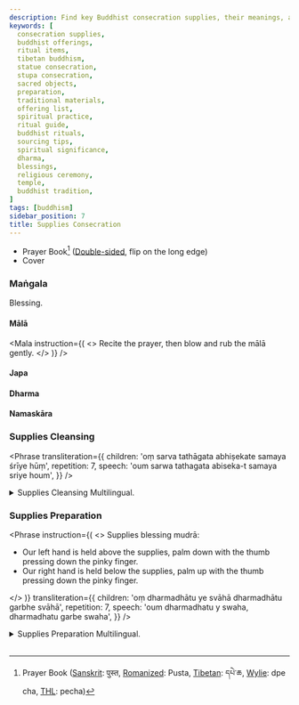 ```yaml
---
description: Find key Buddhist consecration supplies, their meanings, and tips for preparing offerings and ritual items.
keywords: [
  consecration supplies,
  buddhist offerings,
  ritual items,
  tibetan buddhism,
  statue consecration,
  stupa consecration,
  sacred objects,
  preparation,
  traditional materials,
  offering list,
  spiritual practice,
  ritual guide,
  buddhist rituals,
  sourcing tips,
  spiritual significance,
  dharma,
  blessings,
  religious ceremony,
  temple,
  buddhist tradition,
]
tags: [buddhism]
sidebar_position: 7
title: Supplies Consecration
---
```



<Welcome />

- Prayer Book[^1] <Link href="/pdf/consecration-supplies.pdf" rel="noopener noreferrer" target="_blank" title="Open Supplies Consecration prayer book"><GrPrint /></Link>
([Double-sided](https://helpx.adobe.com/acrobat/kb/print-double-sided-acrobat-reader.html#print-double-sided),
flip on the long edge)
- Cover <Link href="/pdf/consecration-supplies-cover.pdf" rel="noopener noreferrer" target="_blank" title="Open Supplies Consecration prayer book cover"><GrPrint /></Link>

### Maṅgala
Blessing.

#### Mālā
<Mala
  instruction={(
    <>
      Recite the prayer, then blow and rub the <Link href="https://en.wikipedia.org/wiki/Japamala">mālā</Link> gently.
    </>
  )}
/>

#### Japa
<Japa />

#### Dharma
<Dharma />

#### Namaskāra
<Namaskara />

### Supplies Cleansing
<Phrase
  transliteration={{
    children: 'oṃ sarva tathāgata abhiṣekate samaya śrīye hūṃ',
    repetition: 7,
    speech: 'oum sarwa tathagata abiseka-t samaya sriye houm',
  }}
/>
<details>
  <summary>
    Supplies Cleansing Multilingual.
  </summary>
  <div>
    <MultiLingual
      sanskrit={{ children: 'ॐ सर्वतथागता अभिषेकते समय श्रीये हूं' }}
      tibetan={{ children: 'ཨོཾ་སརྦ་ཏ་ཐཱ་ག་ཏ་ཨ་བྷི་ཥེ་ཀ་ཏེ་ས་མ་ཡ་ཤྲཱི་ཡེ་ཧཱུྃགིས་ཁྲུས་བྱ' }}
    />
  </div>
</details>

<Sunyata />
<Pratityasamutpada />
<VairocanaSarvaKataDanaVidhih />
<RatnadhvajaParikrama />
<VimalaUsnisa />

### Supplies Preparation
<Phrase
  instruction={(
    <>
      Supplies blessing mudrā:
      <ul>
        <li>Our left hand is held above the supplies, palm down with the thumb pressing down the pinky finger.</li>
        <li>Our right hand is held below the supplies, palm up with the thumb pressing down the pinky finger.</li>
      </ul>
    </>
  )}
  transliteration={{
    children: 'oṃ dharmadhātu ye svāhā dharmadhātu garbhe svāhā',
    repetition: 7,
    speech: 'oum dharmadhatu y swaha, dharmadhatu garbe swaha',
  }}
/>
<details>
  <summary>
    Supplies Preparation Multilingual.
  </summary>
  <div>
    <MultiLingual
      sanskrit={{ children: 'ॐ धर्मधातु ये स्वाहा धर्मधातु गर्भे स्वाहा' }}
    />
  </div>
</details>

<br />

[^1]: Prayer Book
      ([Sanskrit](https://en.wikipedia.org/wiki/Sanskrit_language): पुस्त,
      [Romanized](https://en.wikipedia.org/wiki/Romanization_of_Sanskrit): Pusta,
      [Tibetan](https://en.wikipedia.org/wiki/Tibetan_script): དཔེ་ཆ,
      [Wylie](https://en.wikipedia.org/wiki/Wylie_transliteration): dpe cha,
      [THL](https://en.wikipedia.org/wiki/THL_Simplified_Phonetic_Transcription): pecha)
